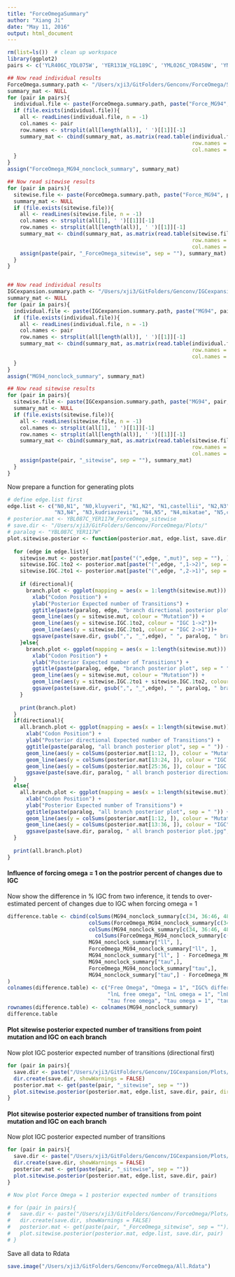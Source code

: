 ```yaml
---
title: "ForceOmegaSummary"
author: "Xiang Ji"
date: "May 11, 2016"
output: html_document
---
```


```r
rm(list=ls())  # clean up workspace
library(ggplot2)
pairs <- c('YLR406C_YDL075W', 'YER131W_YGL189C', 'YML026C_YDR450W', 'YNL301C_YOL120C', 'YNL069C_YIL133C', 'YMR143W_YDL083C', 'YJL177W_YKL180W', 'YBR191W_YPL079W', 'YER074W_YIL069C', 'YDR418W_YEL054C', 'YBL087C_YER117W', 'YLR333C_YGR027C', 'YMR142C_YDL082W', 'YER102W_YBL072C')

## Now read individual results
ForceOmega.summary.path <- "/Users/xji3/GitFolders/Genconv/ForceOmega/Summary/"
summary_mat <- NULL
for (pair in pairs){
  individual.file <- paste(ForceOmega.summary.path, paste("Force_MG94", pair, "nonclock_summary.txt", sep = "_"), sep = "")
  if (file.exists(individual.file)){
    all <- readLines(individual.file, n = -1)
    col.names <- pair
    row.names <- strsplit(all[length(all)], ' ')[[1]][-1]
    summary_mat <- cbind(summary_mat, as.matrix(read.table(individual.file,
                                                           row.names = row.names,
                                                           col.names = col.names)))
  }
}
assign("ForceOmega_MG94_nonclock_summary", summary_mat)

## Now read sitewise results
for (pair in pairs){
  sitewise.file <- paste(ForceOmega.summary.path, paste("Force_MG94", pair, "nonclock_sitewise_summary.txt", sep = "_"), sep = "")
  summary_mat <- NULL  
  if (file.exists(sitewise.file)){
    all <- readLines(sitewise.file, n = -1)
    col.names <- strsplit(all[1], ' ')[[1]][-1]
    row.names <- strsplit(all[length(all)], ' ')[[1]][-1]
    summary_mat <- cbind(summary_mat, as.matrix(read.table(sitewise.file,
                                                           row.names = row.names,
                                                           col.names = col.names)))
    assign(paste(pair, "_ForceOmega_sitewise", sep = ""), summary_mat)
  }
}


## Now read individual results
IGCexpansion.summary.path <- "/Users/xji3/GitFolders/Genconv/IGCexpansion/Summary/"
summary_mat <- NULL
for (pair in pairs){
  individual.file <- paste(IGCexpansion.summary.path, paste("MG94", pair, "nonclock_summary.txt", sep = "_"), sep = "")
  if (file.exists(individual.file)){
    all <- readLines(individual.file, n = -1)
    col.names <- pair
    row.names <- strsplit(all[length(all)], ' ')[[1]][-1]
    summary_mat <- cbind(summary_mat, as.matrix(read.table(individual.file,
                                                           row.names = row.names,
                                                           col.names = col.names)))
  }
}
assign("MG94_nonclock_summary", summary_mat)

## Now read sitewise results
for (pair in pairs){
  sitewise.file <- paste(IGCexpansion.summary.path, paste("MG94", pair, "nonclock_sitewise_summary.txt", sep = "_"), sep = "")
  summary_mat <- NULL  
  if (file.exists(sitewise.file)){
    all <- readLines(sitewise.file, n = -1)
    col.names <- strsplit(all[1], ' ')[[1]][-1]
    row.names <- strsplit(all[length(all)], ' ')[[1]][-1]
    summary_mat <- cbind(summary_mat, as.matrix(read.table(sitewise.file,
                                                           row.names = row.names,
                                                           col.names = col.names)))
    assign(paste(pair, "_sitewise", sep = ""), summary_mat)
  }
}

```

Now prepare a function for generating plots

```r
# define edge.list first
edge.list <- c("N0,N1", "N0,kluyveri", "N1,N2", "N1,castellii", "N2,N3", "N2,bayanus",
               "N3,N4", "N3,kudriavzevii", "N4,N5", "N4,mikatae", "N5,cerevisiae", "N5,paradoxus")
# posterior.mat <- YBL087C_YER117W_ForceOmega_sitewise
# save.dir <- "/Users/xji3/GitFolders/Genconv/ForceOmega/Plots/"
# paralog <- "YBL087C_YER117W"
plot.sitewise.posterior <- function(posterior.mat, edge.list, save.dir, paralog, directional = FALSE){
  
  for (edge in edge.list){
    sitewise.mut <- posterior.mat[paste("(",edge, ",mut)", sep = ""), ]
    sitewise.IGC.1to2 <- posterior.mat[paste("(",edge, ",1->2)", sep = ""), ]
    sitewise.IGC.2to1 <- posterior.mat[paste("(",edge, ",2->1)", sep = ""), ]
    
    if (directional){
      branch.plot <- ggplot(mapping = aes(x = 1:length(sitewise.mut))) +
        xlab("Codon Position") + 
        ylab("Posterior Expected number of Transitions") + 
        ggtitle(paste(paralog, edge, "branch directional posterior plot", sep = " ")) +
        geom_line(aes(y = sitewise.mut, colour = "Mutation")) + 
        geom_line(aes(y = sitewise.IGC.1to2, colour = "IGC 1->2"))+
        geom_line(aes(y = sitewise.IGC.2to1, colour = "IGC 2->1"))+
        ggsave(paste(save.dir, gsub(",", "_",edge), " ", paralog, " branch posterior directional plot.jpg", sep = ""))      
    }else{
      branch.plot <- ggplot(mapping = aes(x = 1:length(sitewise.mut))) +
        xlab("Codon Position") + 
        ylab("Posterior Expected number of Transitions") + 
        ggtitle(paste(paralog, edge, "branch posterior plot", sep = " ")) +
        geom_line(aes(y = sitewise.mut, colour = "Mutation")) + 
        geom_line(aes(y = sitewise.IGC.2to1 + sitewise.IGC.1to2, colour = "IGC"))+
        ggsave(paste(save.dir, gsub(",", "_",edge), " ", paralog, " branch posterior plot.jpg", sep = ""))      
    }
    
    print(branch.plot)
  }
  if(directional){
    all.branch.plot <- ggplot(mapping = aes(x = 1:length(sitewise.mut))) +
      xlab("Codon Position") + 
      ylab("Posterior directional Expected number of Transitions") + 
      ggtitle(paste(paralog, "all branch posterior plot", sep = " ")) +
      geom_line(aes(y = colSums(posterior.mat[1:12, ]), colour = "Mutation")) + 
      geom_line(aes(y = colSums(posterior.mat[13:24, ]), colour = "IGC 1->2"))+
      geom_line(aes(y = colSums(posterior.mat[25:36, ]), colour = "IGC 2->1"))+
      ggsave(paste(save.dir, paralog, " all branch posterior directional plot.jpg", sep = ""))    
  }
  else{
    all.branch.plot <- ggplot(mapping = aes(x = 1:length(sitewise.mut))) +
      xlab("Codon Position") + 
      ylab("Posterior Expected number of Transitions") + 
      ggtitle(paste(paralog, "all branch posterior plot", sep = " ")) +
      geom_line(aes(y = colSums(posterior.mat[1:12, ]), colour = "Mutation")) + 
      geom_line(aes(y = colSums(posterior.mat[13:36, ]), colour = "IGC"))+
      ggsave(paste(save.dir, paralog, " all branch posterior plot.jpg", sep = ""))    
  }
  
  print(all.branch.plot)
}
```

#### Influence of forcing omega = 1 on the postrior percent of changes due to IGC
Now show the difference in % IGC from two inference, it tends to over-estimated percent of changes due to IGC when forcing omega = 1
```r
difference.table <- cbind(colSums(MG94_nonclock_summary[c(34, 36:46, 48:57), ]) / colSums(MG94_nonclock_summary[c(34, 36:46, 48:58, 60:69), ]) ,
                          colSums(ForceOmega_MG94_nonclock_summary[c(34, 36:46, 48:57), ]) / colSums(ForceOmega_MG94_nonclock_summary[c(34, 36:46, 48:58, 60:69), ]),
                          colSums(MG94_nonclock_summary[c(34, 36:46, 48:57), ]) / colSums(MG94_nonclock_summary[c(34, 36:46, 48:58, 60:69), ]) -
                            colSums(ForceOmega_MG94_nonclock_summary[c(34, 36:46, 48:57), ]) / colSums(ForceOmega_MG94_nonclock_summary[c(34, 36:46, 48:58, 60:69), ]),
                          MG94_nonclock_summary["ll", ], 
                          ForceOmega_MG94_nonclock_summary["ll", ],
                          MG94_nonclock_summary["ll", ] - ForceOmega_MG94_nonclock_summary["ll", ], 
                          MG94_nonclock_summary["tau",], 
                          ForceOmega_MG94_nonclock_summary["tau",], 
                          MG94_nonclock_summary["tau",] - ForceOmega_MG94_nonclock_summary["tau",]
)
colnames(difference.table) <- c("Free Omega", "Omega = 1", "IGC% difference", 
                                "lnL free omega", "lnL omega = 1", "lnL difference",
                                "tau free omega", "tau omega = 1", "tau difference")
rownames(difference.table) <- colnames(MG94_nonclock_summary)
difference.table
```

#### Plot sitewise posterior expected number of transitions from point mutation and IGC on each branch
Now plot IGC posterior expected number of transitions (directional first)
```r
for (pair in pairs){
  save.dir <- paste("/Users/xji3/GitFolders/Genconv/IGCexpansion/Plots/", pair, "/", sep = "")
  dir.create(save.dir, showWarnings = FALSE)
  posterior.mat <- get(paste(pair, "_sitewise", sep = ""))
  plot.sitewise.posterior(posterior.mat, edge.list, save.dir, pair, directional = TRUE)
}
```

#### Plot sitewise posterior expected number of transitions from point mutation and IGC on each branch
Now plot IGC posterior expected number of transitions
```r
for (pair in pairs){
  save.dir <- paste("/Users/xji3/GitFolders/Genconv/IGCexpansion/Plots/", pair, "/", sep = "")
  dir.create(save.dir, showWarnings = FALSE)
  posterior.mat <- get(paste(pair, "_sitewise", sep = ""))
  plot.sitewise.posterior(posterior.mat, edge.list, save.dir, pair)
}
```

```r
# Now plot Force Omega = 1 posterior expected number of transitions

# for (pair in pairs){
#   save.dir <- paste("/Users/xji3/GitFolders/Genconv/ForceOmega/Plots/", pair, "/", sep = "")
#   dir.create(save.dir, showWarnings = FALSE)
#   posterior.mat <- get(paste(pair, "_ForceOmega_sitewise", sep = ""))
#   plot.sitewise.posterior(posterior.mat, edge.list, save.dir, pair)
# }
```


Save all data to Rdata
```r
save.image("/Users/xji3/GitFolders/Genconv/ForceOmega/All.Rdata")
```